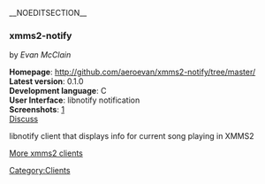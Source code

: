__NOEDITSECTION__
===xmms2-notify===
by ''Evan McClain''

'''Homepage''': http://github.com/aeroevan/xmms2-notify/tree/master/<br />
'''Latest version''': 0.1.0<br />
'''Development language''': C<br />
'''User Interface''': libnotify notification<br />
'''Screenshots''': [http://www.prism.gatech.edu/~gtg031s/files/xmms2-notify.png]<br />
[[Talk:Client:xmms2-notify | Discuss]]

libnotify client that displays info for current song playing in XMMS2

[[Clients | More xmms2 clients]]

[[Category:Clients]]